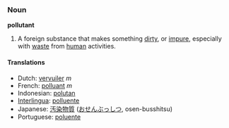 === Noun ===
'''pollutant'''

# A foreign substance that makes something [[dirty]], or [[impure]], especially with [[waste]] from [[human]] activities.

==== Translations ====
*Dutch: [[vervuiler]] ''m''
*French: [[polluant]] ''m''
*Indonesian: [[polutan]]
*[[Interlingua]]: [[polluente]]
*Japanese: [[汚染物質]] ([[おせんぶっしつ]], osen-busshitsu)
*Portuguese: [[poluente]]